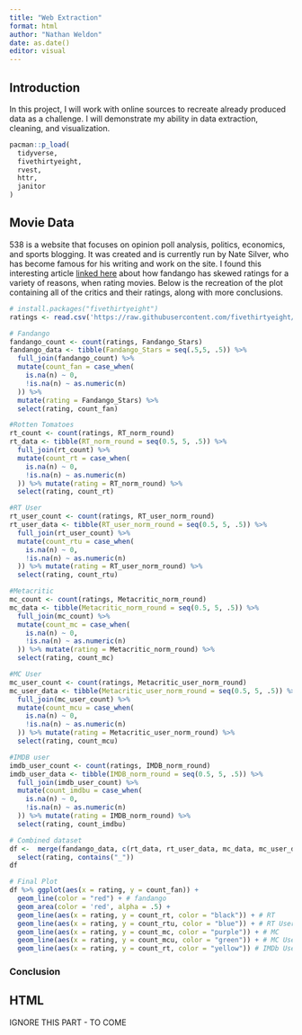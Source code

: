 ```yaml
---
title: "Web Extraction"
format: html
author: "Nathan Weldon"
date: as.date()
editor: visual
---
```


## Introduction

In this project, I will work with online sources to recreate already produced data as a challenge. I will demonstrate my ability in data extraction, cleaning, and visualization.

```r
pacman::p_load(
  tidyverse,
  fivethirtyeight,
  rvest,
  httr,
  janitor
)

```

## Movie Data

538 is a website that focuses on opinion poll analysis, politics, economics, and sports blogging. It was created and is currently run by Nate Silver, who has become famous for his writing and work on the site. I found this interesting article [linked here](https://fivethirtyeight.com/features/fandango-movies-ratings/) about how fandango has skewed ratings for a variety of reasons, when rating movies. Below is the recreation of the plot containing all of the critics and their ratings, along with more conclusions.

```r
# install.packages("fivethirtyeight")
ratings <- read.csv('https://raw.githubusercontent.com/fivethirtyeight/data/master/fandango/fandango_score_comparison.csv') 

```

```r
# Fandango
fandango_count <- count(ratings, Fandango_Stars)
fandango_data <- tibble(Fandango_Stars = seq(.5,5, .5)) %>% 
  full_join(fandango_count) %>% 
  mutate(count_fan = case_when(
    is.na(n) ~ 0,
    !is.na(n) ~ as.numeric(n)
  )) %>% 
  mutate(rating = Fandango_Stars) %>% 
  select(rating, count_fan)

#Rotten Tomatoes
rt_count <- count(ratings, RT_norm_round)
rt_data <- tibble(RT_norm_round = seq(0.5, 5, .5)) %>% 
  full_join(rt_count) %>% 
  mutate(count_rt = case_when(
    is.na(n) ~ 0,
    !is.na(n) ~ as.numeric(n)
  )) %>% mutate(rating = RT_norm_round) %>% 
  select(rating, count_rt)

#RT User
rt_user_count <- count(ratings, RT_user_norm_round)
rt_user_data <- tibble(RT_user_norm_round = seq(0.5, 5, .5)) %>% 
  full_join(rt_user_count) %>% 
  mutate(count_rtu = case_when(
    is.na(n) ~ 0,
    !is.na(n) ~ as.numeric(n)
  )) %>% mutate(rating = RT_user_norm_round) %>% 
  select(rating, count_rtu)

#Metacritic
mc_count <- count(ratings, Metacritic_norm_round)
mc_data <- tibble(Metacritic_norm_round = seq(0.5, 5, .5)) %>% 
  full_join(mc_count) %>% 
  mutate(count_mc = case_when(
    is.na(n) ~ 0,
    !is.na(n) ~ as.numeric(n)
  )) %>% mutate(rating = Metacritic_norm_round) %>% 
  select(rating, count_mc)

#MC User
mc_user_count <- count(ratings, Metacritic_user_norm_round)
mc_user_data <- tibble(Metacritic_user_norm_round = seq(0.5, 5, .5)) %>% 
  full_join(mc_user_count) %>% 
  mutate(count_mcu = case_when(
    is.na(n) ~ 0,
    !is.na(n) ~ as.numeric(n)
  )) %>% mutate(rating = Metacritic_user_norm_round) %>% 
  select(rating, count_mcu)

#IMDB user
imdb_user_count <- count(ratings, IMDB_norm_round)
imdb_user_data <- tibble(IMDB_norm_round = seq(0.5, 5, .5)) %>% 
  full_join(imdb_user_count) %>% 
  mutate(count_imdbu = case_when(
    is.na(n) ~ 0,
    !is.na(n) ~ as.numeric(n)
  )) %>% mutate(rating = IMDB_norm_round) %>% 
  select(rating, count_imdbu) 

```

```r
# Combined dataset
df <-  merge(fandango_data, c(rt_data, rt_user_data, mc_data, mc_user_data,imdb_user_data)) %>% 
  select(rating, contains("_"))
df

# Final Plot
df %>% ggplot(aes(x = rating, y = count_fan)) +
  geom_line(color = "red") + # fandango
  geom_area(color = 'red', alpha = .5) +
  geom_line(aes(x = rating, y = count_rt, color = "black")) + # RT
  geom_line(aes(x = rating, y = count_rtu, color = "blue")) + # RT Users
  geom_line(aes(x = rating, y = count_mc, color = "purple")) + # MC
  geom_line(aes(x = rating, y = count_mcu, color = "green")) + # MC Users
  geom_line(aes(x = rating, y = count_rt, color = "yellow")) # IMDb Users

```

### Conclusion

## HTML

IGNORE THIS PART - TO COME

```r

```
